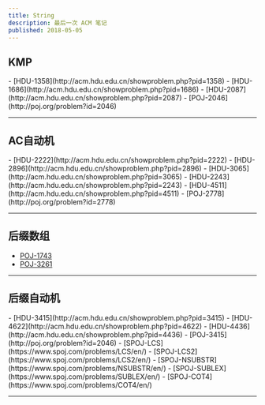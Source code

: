 ```yaml
---
title: String
description: 最后一次 ACM 笔记
published: 2018-05-05
---
```




## KMP

  <Columns>
    - [HDU-1358](http://acm.hdu.edu.cn/showproblem.php?pid=1358)
    - [HDU-1686](http://acm.hdu.edu.cn/showproblem.php?pid=1686)
    - [HDU-2087](http://acm.hdu.edu.cn/showproblem.php?pid=2087)
    - [POJ-2046](http://poj.org/problem?id=2046)
  </Columns>

---

## AC自动机

<Columns>
  - [HDU-2222](http://acm.hdu.edu.cn/showproblem.php?pid=2222)
  - [HDU-2896](http://acm.hdu.edu.cn/showproblem.php?pid=2896)
  - [HDU-3065](http://acm.hdu.edu.cn/showproblem.php?pid=3065)
  - [HDU-2243](http://acm.hdu.edu.cn/showproblem.php?pid=2243)
  - [HDU-4511](http://acm.hdu.edu.cn/showproblem.php?pid=4511)
  - [POJ-2778](http://poj.org/problem?id=2778)
</Columns>

---

## 后缀数组

<Columns>

  - [POJ-1743](http://poj.org/problem?id=1743)
  - [POJ-3261](http://poj.org/problem?id=3261)

</Columns>

---

## 后缀自动机

<Columns>
  - [HDU-3415](http://acm.hdu.edu.cn/showproblem.php?pid=3415)
  - [HDU-4622](http://acm.hdu.edu.cn/showproblem.php?pid=4622)
  - [HDU-4436](http://acm.hdu.edu.cn/showproblem.php?pid=4436)
  - [POJ-3415](http://poj.org/problem?id=2046)
  - [SPOJ-LCS](https://www.spoj.com/problems/LCS/en/)
  - [SPOJ-LCS2](https://www.spoj.com/problems/LCS2/en/)
  - [SPOJ-NSUBSTR](https://www.spoj.com/problems/NSUBSTR/en/)
  - [SPOJ-SUBLEX](https://www.spoj.com/problems/SUBLEX/en/)
  - [SPOJ-COT4](https://www.spoj.com/problems/COT4/en/)
</Columns>

---



